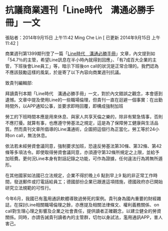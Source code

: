 # 抗議商業週刊「Line時代　溝通必勝手冊」一文

張貼者：2014年9月15日 上午11:42 Ming Che Lin  [ 已更新 2014年9月15日 上午11:42 ]

商業週刊第1399期刊登了一篇「[Line時代　溝通必勝手冊](http://www.businessweekly.com.tw/KIndepArticle.aspx?ID=23522)」文章，內文提到如「54.7％的主管，希望Line訊息在半小時內就得到回應」、「有7成百大企業的主管，下班後會Line員工」等，暗示下班後on call的狀況是正常合理的。我們認為不應該鼓勵這樣的風氣，於是寄了以下內容向商業週刊抗議。  

致貴刊編輯部:  

拜讀貴刊本期「Line時代　溝通必勝手冊」一文，對於內文錯誤之觀念，本會感到遺憾。文章中提及使用Line的一些職場倫理，但貴刊一直在迴避一個事實：在出勤時間外，以APP通知公事，並要求即時回覆，即構成強制加班  

勞工的下班時間本應是用來休息、與家人共享天倫之樂的，除非有緊急情事，否則不應打擾。就算有事，也應遵守勞基法之規定，這是為了保障勞工健康與生活品質。然而貴刊文章所倡導的Line溝通術，企圖把這個行為正當化，勞工等於24小時on call，無法休息。  

依法若未經勞資會議同意，強制要求加班，恐違反勞基法第30條、第32條、第42條等多項法令。即使取得勞資會議同意，亦須遵守第32條所規定之上限，並給予加班費。更何況Line本身有對話記錄之功能，可作為證據，任何違法行為將無所遁形。  

在其他國家如法國已立法規定，企業不得於晚上6 點到早上9 點的非正常工作時間，發送郵件或打電話給員工；德國部份企業已跟進這項措施，德國政府亦已開始研究立法規範的可性行。  

今年6月，我國已有濫用通訊軟體導致過勞死的案例。貴刊身為國內重要的財經雜誌，在探討Line相關職場倫理之餘，亦應提及相關法律條文、權利義務關係、on call對生理心理之影響及企業之社會責任，提供讀者正確觀念，以建立健全的勞資關係。同時，亦請告誡貴刊讀者內的主管群，切勿以身試法，濫用通訊APP，害人害己。